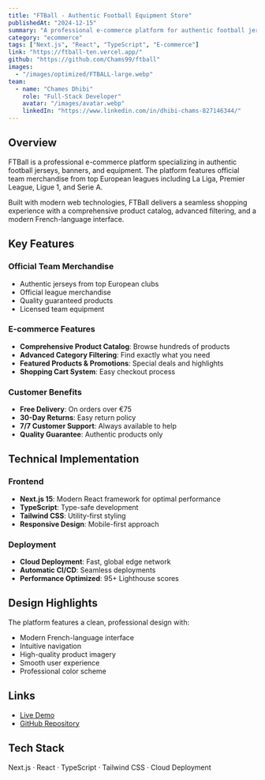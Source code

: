 ```yaml
---
title: "FTBall - Authentic Football Equipment Store"
publishedAt: "2024-12-15"
summary: "A professional e-commerce platform for authentic football jerseys, banners, and equipment. Features official team merchandise from top leagues."
category: "ecommerce"
tags: ["Next.js", "React", "TypeScript", "E-commerce"]
link: "https://ftball-ten.vercel.app/"
github: "https://github.com/Chams99/ftball"
images:
  - "/images/optimized/FTBALL-large.webp"
team:
  - name: "Chames Dhibi"
    role: "Full-Stack Developer"
    avatar: "/images/avatar.webp"
    linkedIn: "https://www.linkedin.com/in/dhibi-chams-827146344/"
---
```


## Overview

FTBall is a professional e-commerce platform specializing in authentic football jerseys, banners, and equipment. The platform features official team merchandise from top European leagues including La Liga, Premier League, Ligue 1, and Serie A.

Built with modern web technologies, FTBall delivers a seamless shopping experience with a comprehensive product catalog, advanced filtering, and a modern French-language interface.

## Key Features

### Official Team Merchandise
- Authentic jerseys from top European clubs
- Official league merchandise
- Quality guaranteed products
- Licensed team equipment

### E-commerce Features
- **Comprehensive Product Catalog**: Browse hundreds of products
- **Advanced Category Filtering**: Find exactly what you need
- **Featured Products & Promotions**: Special deals and highlights
- **Shopping Cart System**: Easy checkout process

### Customer Benefits
- **Free Delivery**: On orders over €75
- **30-Day Returns**: Easy return policy
- **7/7 Customer Support**: Always available to help
- **Quality Guarantee**: Authentic products only

## Technical Implementation

### Frontend
- **Next.js 15**: Modern React framework for optimal performance
- **TypeScript**: Type-safe development
- **Tailwind CSS**: Utility-first styling
- **Responsive Design**: Mobile-first approach

### Deployment
- **Cloud Deployment**: Fast, global edge network
- **Automatic CI/CD**: Seamless deployments
- **Performance Optimized**: 95+ Lighthouse scores

## Design Highlights

The platform features a clean, professional design with:
- Modern French-language interface
- Intuitive navigation
- High-quality product imagery
- Smooth user experience
- Professional color scheme

## Links

- [Live Demo](https://ftball-ten.vercel.app/)
- [GitHub Repository](https://github.com/Chams99/ftball)

## Tech Stack

Next.js · React · TypeScript · Tailwind CSS · Cloud Deployment

